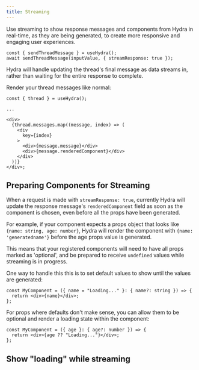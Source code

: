 ```yaml
---
title: Streaming
---
```


Use streaming to show response messages and components from Hydra in real-time, as they are being generated, to create more responsive and engaging user experiences.

```tsx
const { sendThreadMessage } = useHydra();
await sendThreadMessage(inputValue, { streamResponse: true });
```

Hydra will handle updating the thread's final message as data streams in, rather than waiting for the entire response to complete.

Render your thread messages like normal:

```tsx
const { thread } = useHydra();

...

<div>
  {thread.messages.map((message, index) => (
    <div
      key={index}
    >
      <div>{message.message}</div>
      <div>{message.renderedComponent}</div>
    </div>
  ))}
</div>;
```

## Preparing Components for Streaming

When a request is made with `streamResponse: true`, currently Hydra will update the response message's `renderedComponent` field as soon as the component is chosen, even before all the props have been generated.

For example, if your component expects a props object that looks like `{name: string, age: number}`, Hydra will render the component with `{name: 'generatedname'}` before the age props value is generated.

This means that your registered components will need to have all props marked as 'optional', and be prepared to receive `undefined` values while streaming is in progress.

One way to handle this this is to set default values to show until the values are generated:

```tsx
const MyComponent = ({ name = "Loading..." }: { name?: string }) => {
  return <div>{name}</div>;
};
```

For props where defaults don't make sense, you can allow them to be optional and render a loading state within the component:

```tsx
const MyComponent = ({ age }: { age?: number }) => {
  return <div>{age ?? "Loading..."}</div>;
};
```

## Show "loading" while streaming
